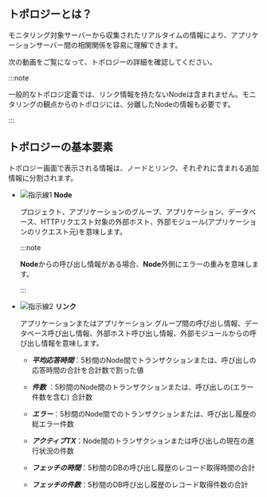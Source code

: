 ## トポロジーとは？

モニタリング対象サーバーから収集されたリアルタイムの情報により、アプリケーションサーバー間の相関関係を容易に理解できます。

次の動画をご覧になって、トポロジーの詳細を確認してください。

<Youtube ko="10sYNSZNZEk" en="10sYNSZNZEk" ja="10sYNSZNZEk" />

:::note

一般的なトポロジ定義では、リンク情報を持たないNodeは含まれません。モニタリングの観点からのトポロジには、分離したNodeの情報も必要です。

:::

## トポロジーの基本要素

トポロジー画面で表示される情報は、ノードとリンク、それぞれに含まれる追加情報に分割されます。

<ImgLang img="topology-element.png" desc="トポロジーノードのエラー情報" />

- ![指示線1](/img/number-01.png) **Node** 

  プロジェクト、アプリケーションのグループ、アプリケーション、データベース、HTTPリクエスト対象の外部ホスト、外部モジュール(アプリケーションのリクエスト元)を意味します。

  :::note

  **Node**からの呼び出し情報がある場合、**Node**外側にエラーの重みを意味します。

  :::

- ![指示線2](/img/number-02.png) **リンク**

  アプリケーションまたはアプリケーション グループ間の呼び出し情報、データベース呼び出し情報、外部ホスト呼び出し情報、外部モジュールからの呼び出し情報を意味します。

  - **_平均応答時間_**：5秒間のNode間でトランザクションまたは、呼び出しの応答時間の合計を合計数で割った値

  - **_件数_** ：5秒間のNode間のトランザクションまたは、呼び出しの(エラー件数を含む) 合計数

  - **_エラー_**：5秒間のNode間でのトランザクションまたは、呼び出し履歴の総エラー件数

  - **_アクティブTX_**：Node間のトランザクションまたは呼び出しの現在の進行状況の件数

  - **_フェッチの時間_**：5秒間のDBの呼び出し履歴のレコード取得時間の合計

  - **_フェッチの件数_**：5秒間のDB呼び出し履歴のレコード取得件数の合計
